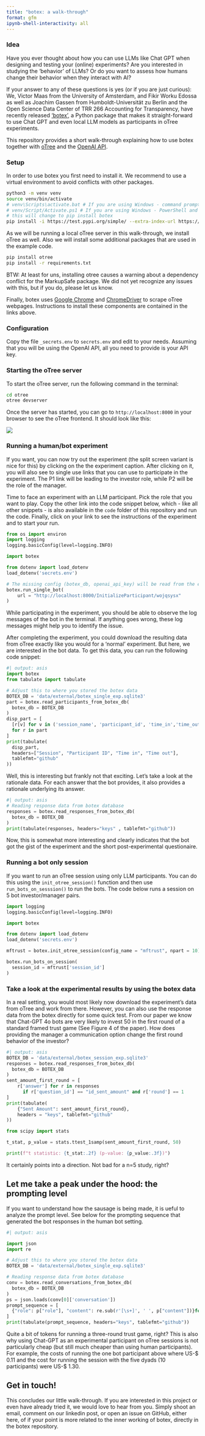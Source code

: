```yaml
---
title: "botex: a walk-through"
format: gfm
ipynb-shell-interactivity: all
---
```


### Idea

Have you ever thought about how you can use LLMs like Chat GPT when designing and testing your (online) experiments? Are you interested in studying the ‘behavior’ of LLMs? Or do you want to assess how humans change their behavior when they interact with AI? 

If your answer to any of these questions is yes (or if you are just curious): We, Victor Maas from the University of Amsterdam, and Fikir Worku Edossa as well as Joachim Gassen from Humboldt-Universität zu Berlin and the Open Science Data Center of TRR 266 Accounting for Transparency, have recently released [‘botex’](https://github.com/joachim-gassen/botex), a Python package that makes it straight-forward to use Chat GPT and even local LLM models as participants in oTree experiments. 

This repository provides a short walk-through explaining how to use botex together with [oTree](https://www.otree.org) and the [OpenAI API](https://openai.com/api). 


### Setup

In order to use botex you first need to install it. We recommend to use a virtual environment to avoid conflicts with other packages.

```bash
python3 -m venv venv
source venv/bin/activate
# venv\Scripts\activate.bat # If you are using Windows - command prompt
# venv/Script/Activate.ps1 # If you are using Windows - PowerShell and have allowed script execution
# this will change to pip install botex
pip install -i https://test.pypi.org/simple/ --extra-index-url https://pypi.org/simple botex==0.1.6
```

As we will be running a local oTree server in this walk-through, we install oTree as well. Also we will install some additional packages that are used in the example code. 

```bash
pip install otree
pip install -r requirements.txt
```

BTW: At least for uns, installing otree causes a warning about a dependency conflict for the MarkupSafe package. We did not yet recognize any issues with this, but if you do, please let us know.

Finally, botex uses [Google Chrome](https://www.google.com/chrome/) and [ChromeDriver](https://developer.chrome.com/docs/chromedriver/get-started) to scrape oTree webpages. Instructions to install these components are contained in the links above.


### Configuration

Copy the file `_secrets.env` to `secrets.env` and edit to your needs. Assuming that you will be using the OpenAI API, all you need to provide is your API key.


### Starting the oTree server

To start the oTree server, run the following command in the terminal:

```bash
cd otree
otree devserver
```

Once the server has started, you can go to `http://localhost:8000` in your browser to see the oTree frontend. It should look like this:

![](/media/otree_screenshot.jpg)


### Running a human/bot experiment

If you want, you can now try out the experiment (the split screen variant is nice for this) by clicking on the the experiment caption. After clicking on it, you will also see to single use links that you can use to participate in the experiment. The P1 link will be leading to the investor role, while P2 will be the role of the manager. 

Time to face an experiment with an LLM participant. Pick the role that you want to play. Copy the other link into the code snippet below, which - like all other snippets - is also available in the `code` folder of this repository and run the code. Finally, click on your link to see the instructions of the experiment and to start your run.

```python
from os import environ
import logging
logging.basicConfig(level=logging.INFO)

import botex 

from dotenv import load_dotenv
load_dotenv('secrets.env')

# The missing config (botex_db, openai_api_key) will be read from the environment
botex.run_single_bot(
    url = "http://localhost:8000/InitializeParticipant/wojqsysx"
)
```

While participating in the experiment, you should be able to observe the log messages of the bot in the terminal. If anything goes wrong, these log messages might help you to identify the issue.

After completing the experiment, you could download the resulting data from oTree exactly like you would for a 'normal' experiment. But here, we are interested in the bot data. To get this data, you can run the following code snippet:

```python
#| output: asis
import botex
from tabulate import tabulate

# Adjust this to where you stored the botex data 
BOTEX_DB = 'data/external/botex_single_exp.sqlite3'
part = botex.read_participants_from_botex_db(
  botex_db = BOTEX_DB
)
disp_part = [
  [r[v] for v in ('session_name', 'participant_id', 'time_in','time_out')] 
  for r in part
]
print(tabulate(
  disp_part, 
  headers=["Session", "Participant ID", "Time in", "Time out"],
  tablefmt="github"
))
```

Well, this is interesting but frankly not that exciting. Let's take a look at the rationale data. For each answer that the bot provides, it also provides a rationale underlying its answer.

```python
#| output: asis
# Reading response data from botex database
responses = botex.read_responses_from_botex_db(
  botex_db = BOTEX_DB
)
print(tabulate(responses, headers="keys" , tablefmt="github"))
```

Now, this is somewhat more interesting and clearly indicates that the bot got the gist of the experiment and the short post-experimental questionaire.


### Running a bot only session

If you want to run an oTree session using only LLM participants. You can do this using the `init_otree_session()` function and then use `run_bots_on_sesssion()` to run the bots. The code below runs a session on 5 bot investor/manager pairs.

```python
import logging
logging.basicConfig(level=logging.INFO)

import botex 

from dotenv import load_dotenv
load_dotenv('secrets.env')

mftrust = botex.init_otree_session(config_name = "mftrust", npart = 10)

botex.run_bots_on_session(
  session_id = mftrust['session_id']
)
```


### Take a look at the experimental results by using the botex data

In a real setting, you would most likely now download the experiment's data from oTree and work from there. However, you can also use the response data from the botex directly for some quick test. From our paper we know that Chat-GPT 4o bots are very likely to invest 50 in the first round of a standard framed trust game (See Figure 4 of the paper). How does providing the manager a communication option change the first round behavior of the investor?

```python
#| output: asis
BOTEX_DB = 'data/external/botex_session_exp.sqlite3'
responses = botex.read_responses_from_botex_db(
  botex_db = BOTEX_DB
)
sent_amount_first_round = [
    r['answer'] for r in responses 
      if r['question_id'] == "id_sent_amount" and r['round'] == 1
]
print(tabulate(
    {"Sent Amount": sent_amount_first_round}, 
    headers = "keys", tablefmt="github"
))

from scipy import stats

t_stat, p_value = stats.ttest_1samp(sent_amount_first_round, 50)

print(f"t statistic: {t_stat:.2f} (p-value: {p_value:.3f})")
```

It certainly points into a direction. Not bad for a n=5 study, right?


## Let me take a peak under the hood: the prompting level

If you want to understand how the sausage is being made, it is ueful to analyze the prompt level. See below for the prompting sequence that generated the bot responses in the human bot setting.

```python
#| output: asis

import json
import re

# Adjust this to where you stored the botex data 
BOTEX_DB = 'data/external/botex_single_exp.sqlite3'

# Reading response data from botex database
conv = botex.read_conversations_from_botex_db(
  botex_db = BOTEX_DB
)
ps = json.loads(conv[0]['conversation'])
prompt_sequence = [
  {"role": p["role"], "content": re.sub(r'[\s+]', ' ', p["content"])}for p in ps
]
print(tabulate(prompt_sequence, headers="keys", tablefmt="github"))
```

Quite a bit of tokens for running a three-round trust game, right? This is also why using Chat-GPT as an experimental participant on oTree sessions is not particularly cheap (but still much cheaper than using human participants). For example, the costs of running the one bot participant above where US-$ 0.11 and the cost for running the session with the five dyads (10 participants) were US-$ 1.30.


## Get in touch!

This concludes our little walk-through. If you are interested in this project or even have already tried it, we would love to hear from you. Simply shoot an email, comment on our linkedin post, or open an issue on GitHub, either here, of if your point is more related to the inner working of botex, directly in the botex repository.

